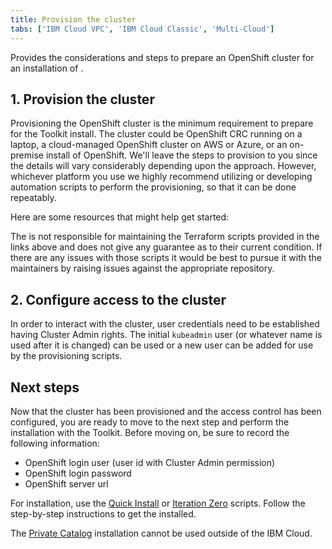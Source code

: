 ```yaml
---
title: Provision the cluster
tabs: ['IBM Cloud VPC', 'IBM Cloud Classic', 'Multi-Cloud']
---
```



<PageDescription>

Provides the considerations and steps to prepare an OpenShift cluster for
an installation of <Globals name="shortName" /> <Globals name="env" />. 

</PageDescription>

## 1. Provision the cluster

Provisioning the OpenShift cluster is the minimum requirement to prepare for the Toolkit install. The cluster could be
OpenShift CRC running on a laptop, a cloud-managed OpenShift cluster on AWS or Azure, or an on-premise install of
OpenShift. We'll leave the steps to provision to you since the details will vary considerably depending upon the 
approach. However, whichever platform you use we highly recommend utilizing or developing automation scripts to 
perform the provisioning, so that it can be done repeatably.

Here are some resources that might help get started:

<CardGroup>
  <MiniCard title="OpenShift CRC setup" href="./openshift-crc-setup" />
  <MiniCard title="OpenShift on AWS" href="https://github.com/ibm-cloud-architecture/terraform-openshift4-aws" />
  <MiniCard title="OpenShift on GCP" href="https://github.com/ibm-cloud-architecture/terraform-openshift4-gcp" />
  <MiniCard title="OpenShift on Azure" href="https://github.com/ibm-cloud-architecture/terraform-openshift4-azure" />
  <MiniCard title="OpenShift on VMWare" href="https://github.com/ibm-cloud-architecture/terraform-openshift4-vmware" />
</CardGroup>

<InlineNotification>

The <Globals name="longName" /> is not responsible for maintaining the Terraform scripts provided in the links above
and does not give any guarantee as to their current condition. If there are any issues with those scripts it would be
best to pursue it with the maintainers by raising issues against the appropriate repository.

</InlineNotification>

## 2. Configure access to the cluster

In order to interact with the cluster, user credentials need to be established having Cluster Admin rights. The initial
`kubeadmin` user (or whatever name is used after it is changed) can be used or a new user can be added for use by
the provisioning scripts.

## Next steps

Now that the cluster has been provisioned and the access control has been configured, you are ready to move to the next
step and perform the installation with the Toolkit. Before moving on, be sure to record the following information:

- OpenShift login user (user id with Cluster Admin permission)
- OpenShift login password
- OpenShift server url

For installation, use the [Quick Install](../install-toolkit/quick-install) or [Iteration Zero](../install-toolkit/iteration-zero) scripts. 
Follow the step-by-step instructions to get the <Globals name="shortName" /> installed.

<InlineNotification kind='warning'>

The [Private Catalog](../install-toolkit/privateCatalog) installation cannot be used outside of the IBM Cloud.

</InlineNotification>

